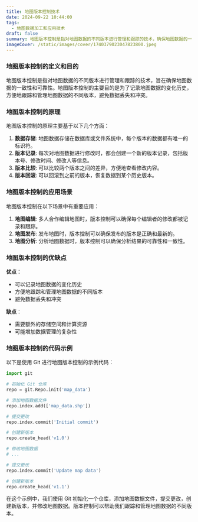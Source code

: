 ```yaml
---
title: 地图版本控制技术
date: 2024-09-22 10:44:00
tags:
  - 地图数据加工和应用技术
draft: false
summary: 地图版本控制是指对地图数据的不同版本进行管理和跟踪的技术，确保地图数据的一致性和可靠性。
imageCover: /static/images/cover/1740379023047823800.jpeg
---
```


### 地图版本控制的定义和目的

地图版本控制是指对地图数据的不同版本进行管理和跟踪的技术，旨在确保地图数据的一致性和可靠性。地图版本控制的主要目的是为了记录地图数据的变化历史，方便地跟踪和管理地图数据的不同版本，避免数据丢失和冲突。

### 地图版本控制的原理

地图版本控制的原理主要基于以下几个方面：

1. **数据存储**: 地图数据存储在数据库或文件系统中，每个版本的数据都有唯一的标识符。
2. **版本记录**: 每次对地图数据进行修改时，都会创建一个新的版本记录，包括版本号、修改时间、修改人等信息。
3. **版本比较**: 可以比较两个版本之间的差异，方便地查看修改内容。
4. **版本回滚**: 可以回滚到之前的版本，恢复数据到某个历史版本。

### 地图版本控制的应用场景

地图版本控制在以下场景中有重要应用：

1. **地图编辑**: 多人合作编辑地图时，版本控制可以确保每个编辑者的修改都被记录和跟踪。
2. **地图发布**: 发布地图时，版本控制可以确保发布的版本是正确和最新的。
3. **地图分析**: 分析地图数据时，版本控制可以确保分析结果的可靠性和一致性。

### 地图版本控制的优缺点

**优点**：

- 可以记录地图数据的变化历史
- 方便地跟踪和管理地图数据的不同版本
- 避免数据丢失和冲突

**缺点**：

- 需要额外的存储空间和计算资源
- 可能增加数据管理的复杂性

### 地图版本控制的代码示例

以下是使用 Git 进行地图版本控制的示例代码：

```python
import git

# 初始化 Git 仓库
repo = git.Repo.init('map_data')

# 添加地图数据文件
repo.index.add(['map_data.shp'])

# 提交更改
repo.index.commit('Initial commit')

# 创建新版本
repo.create_head('v1.0')

# 修改地图数据
# ...

# 提交更改
repo.index.commit('Update map data')

# 创建新版本
repo.create_head('v1.1')
```

在这个示例中，我们使用 Git 初始化一个仓库，添加地图数据文件，提交更改，创建新版本，并修改地图数据。版本控制可以帮助我们跟踪和管理地图数据的不同版本。
